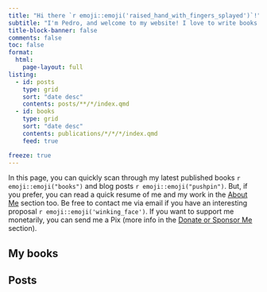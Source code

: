 ```yaml
---
title: "Hi there `r emoji::emoji('raised_hand_with_fingers_splayed')`!"
subtitle: "I'm Pedro, and welcome to my website! I love to write books about programming, and to develop open-source software"
title-block-banner: false
comments: false 
toc: false
format:
  html:
    page-layout: full
listing:
  - id: posts
    type: grid
    sort: "date desc"
    contents: posts/**/*/index.qmd
  - id: books
    type: grid
    sort: "date desc"
    contents: publications/*/*/*/index.qmd
    feed: true

freeze: true
---
```


In this page, you can quickly scan through my latest published books `r emoji::emoji("books")` and blog posts `r emoji::emoji("pushpin")`. But, if you prefer, you can read a quick resume of me and my work in the [About Me](about.qmd) section too. Be free to contact me via email if you have an interesting proposal `r emoji::emoji('winking_face')`. If you want to support me monetarily, you can send me a Pix (more info in the [Donate or Sponsor Me](donate.qmd) section).

## My books

::: {#books}
:::

## Posts

::: {#posts}
:::

<br>




